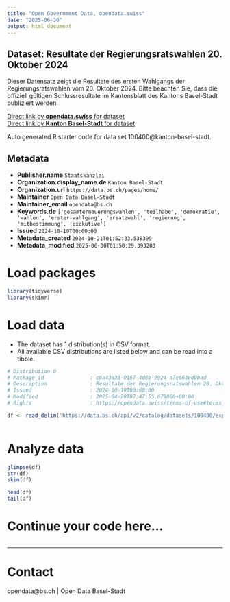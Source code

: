 ```yaml
---
title: "Open Government Data, opendata.swiss"
date: "2025-06-30"
output: html_document
---
```


## Dataset: Resultate der Regierungsratswahlen 20. Oktober 2024

Dieser Datensatz zeigt die Resultate des ersten Wahlgangs der Regierungsratswahlen vom 20. Oktober 2024. Bitte beachten Sie, dass die offiziell gültigen Schlussresultate im Kantonsblatt des Kantons Basel-Stadt publiziert werden. 

[Direct link by **opendata.swiss** for dataset](https://opendata.swiss/de/dataset/resultate-der-regierungsratswahl-20-oktober-2024)<br>
[Direct link by **Kanton Basel-Stadt** for dataset](https://data.bs.ch/explore/dataset/100400/)

Auto generated R starter code for data set 100400@kanton-basel-stadt.

## Metadata

- **Publisher.name** `Staatskanzlei`
- **Organization.display_name.de** `Kanton Basel-Stadt`
- **Organization.url** `https://data.bs.ch/pages/home/`
- **Maintainer** `Open Data Basel-Stadt`
- **Maintainer_email** `opendata@bs.ch`
- **Keywords.de** `['gesamterneuerungswahlen', 'teilhabe', 'demokratie', 'wahlen', 'erster-wahlgang', 'ersatzwahl', 'regierung', 'mitbestimmung', 'exekutive']`
- **Issued** `2024-10-19T00:00:00`
- **Metadata_created** `2024-10-21T01:52:33.538399`
- **Metadata_modified** `2025-06-30T01:50:29.393203`


# Load packages

```r

library(tidyverse)
library(skimr)

```

# Load data

-   The dataset has 1 distribution(s) in CSV format.
-   All available CSV distributions are listed below and can be read into a tibble.

```r

# Distribution 0
# Package_id               : c6a43a38-0167-4d8b-9924-a7e663ed0bad
# Description              : Resultate der Regierungsratswahlen 20. Oktober 2024 (csv)
# Issued                   : 2024-10-19T00:00:00
# Modified                 : 2025-04-28T07:47:55.679000+00:00
# Rights                   : https://opendata.swiss/terms-of-use#terms_by

df <- read_delim('https://data.bs.ch/api/v2/catalog/datasets/100400/exports/csv?use_labels=true')



```

# Analyze data

```r

glimpse(df)
str(df)
skim(df)

head(df)
tail(df)

```

# Continue your code here...

```r

```

------------------------------------------------------------------------

# Contact

opendata@bs.ch | Open Data Basel-Stadt
